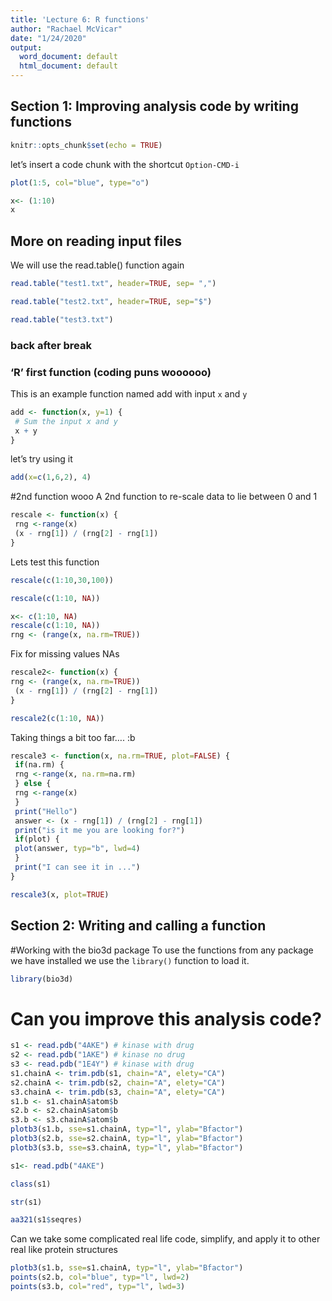 ```yaml
---
title: 'Lecture 6: R functions'
author: "Rachael McVicar"
date: "1/24/2020"
output:
  word_document: default
  html_document: default
---
```

## Section 1: Improving analysis code by writing functions

```r
knitr::opts_chunk$set(echo = TRUE)
```

let's insert a code chunk with the shortcut `Option-CMD-i`




```r
plot(1:5, col="blue", type="o")
```

```r
x<- (1:10)
x
```

## More on reading input files

We will use the read.table() function again

```r
read.table("test1.txt", header=TRUE, sep= ",")
```

```r
read.table("test2.txt", header=TRUE, sep="$")
```

```r
read.table("test3.txt")
```


### back after break 
### 'R' first function (coding puns woooooo)

This is an example function named add with input `x` and `y`

```r
add <- function(x, y=1) {
 # Sum the input x and y
 x + y
}
```

let's try using it


```r
add(x=c(1,6,2), 4)
```

#2nd function wooo
A 2nd function to re-scale data to lie between 0 and 1
```r
rescale <- function(x) {
 rng <-range(x)
 (x - rng[1]) / (rng[2] - rng[1])
}
```

Lets test this function

```r
rescale(c(1:10,30,100))
```

```r
rescale(c(1:10, NA))
```

```r
x<- c(1:10, NA)
rescale(c(1:10, NA))
rng <- (range(x, na.rm=TRUE))

```

Fix for missing values NAs

```r
rescale2<- function(x) {
rng <- (range(x, na.rm=TRUE))
 (x - rng[1]) / (rng[2] - rng[1])
}
```

```r
rescale2(c(1:10, NA))
```

Taking things a bit too far.... :b

```r
rescale3 <- function(x, na.rm=TRUE, plot=FALSE) {
 if(na.rm) {
 rng <-range(x, na.rm=na.rm)
 } else {
 rng <-range(x)
 }
 print("Hello")
 answer <- (x - rng[1]) / (rng[2] - rng[1])
 print("is it me you are looking for?")
 if(plot) {
 plot(answer, typ="b", lwd=4)
 }
 print("I can see it in ...")
}
```

```r
rescale3(x, plot=TRUE)
```

## Section 2: Writing and calling a function
#Working with the bio3d package
To use the functions from any package we have installed we use the `library()` function to load it.

```r
library(bio3d)
```

# Can you improve this analysis code?
```r
s1 <- read.pdb("4AKE") # kinase with drug
s2 <- read.pdb("1AKE") # kinase no drug
s3 <- read.pdb("1E4Y") # kinase with drug
s1.chainA <- trim.pdb(s1, chain="A", elety="CA")
s2.chainA <- trim.pdb(s2, chain="A", elety="CA")
s3.chainA <- trim.pdb(s3, chain="A", elety="CA")
s1.b <- s1.chainA$atom$b
s2.b <- s2.chainA$atom$b
s3.b <- s3.chainA$atom$b
plotb3(s1.b, sse=s1.chainA, typ="l", ylab="Bfactor")
plotb3(s2.b, sse=s2.chainA, typ="l", ylab="Bfactor")
plotb3(s3.b, sse=s3.chainA, typ="l", ylab="Bfactor")
```



```r
s1<- read.pdb("4AKE")
```

```r
class(s1)
```

```r
str(s1)
```

```r
aa321(s1$seqres)
```

Can we take some complicated real life code, simplify, and apply it to other real like protein structures
```r
plotb3(s1.b, sse=s1.chainA, typ="l", ylab="Bfactor")
points(s2.b, col="blue", typ="l", lwd=2)
points(s3.b, col="red", typ="l", lwd=3)
```

